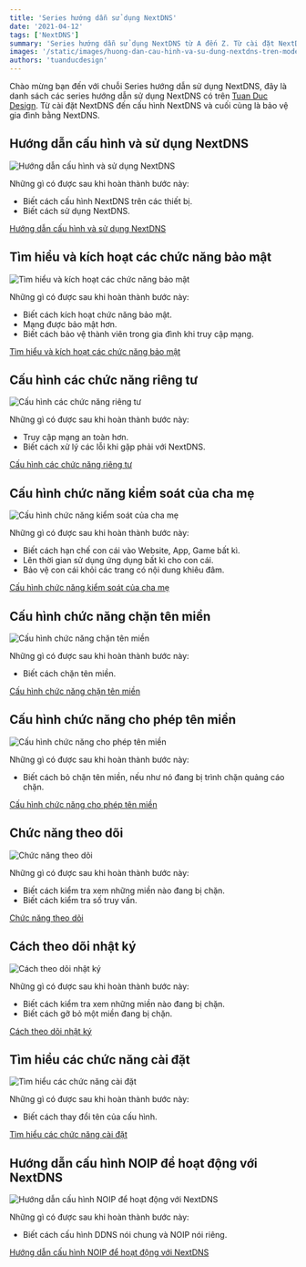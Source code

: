 ```yaml
---
title: 'Series hướng dẫn sử dụng NextDNS'
date: '2021-04-12'
tags: ['NextDNS']
summary: 'Series hướng dẫn sử dụng NextDNS từ A đến Z. Từ cài đặt NextDNS đến cấu hình NextDNS và cuối cùng là bảo vệ gia đình bằng NextDNS.'
images: '/static/images/huong-dan-cau-hinh-va-su-dung-nextdns-tren-modem.jpeg'
authors: 'tuanducdesign'
---
```


Chào mừng bạn đến với chuỗi Series hướng dẫn sử dụng NextDNS, đây là danh sách các series hướng dẫn sử dụng NextDNS có trên [Tuan Duc Design](/). Từ cài đặt NextDNS đến cấu hình NextDNS và cuối cùng là bảo vệ gia đình bằng NextDNS.

## Hướng dẫn cấu hình và sử dụng NextDNS

![Hướng dẫn cấu hình và sử dụng NextDNS](/static/images/huong-dan-cau-hinh-va-su-dung-nextdns-tren-modem.jpeg)

Những gì có được sau khi hoàn thành bước này:

- Biết cách cấu hình NextDNS trên các thiết bị.
- Biết cách sử dụng NextDNS.

[Hướng dẫn cấu hình và sử dụng NextDNS](/blog/huong-dan-cau-hinh-va-su-dung-nextdns-tren-modem)

## Tìm hiểu và kích hoạt các chức năng bảo mật

![Tìm hiểu và kích hoạt các chức năng bảo mật](/static/images/tim-hieu-va-kich-hoat-cac-chuc-nang-bao-mat-tren-nextdns.png)

Những gì có được sau khi hoàn thành bước này:

- Biết cách kích hoạt chức năng bảo mật.
- Mạng được bảo mật hơn.
- Biết cách bảo vệ thành viên trong gia đình khi truy cập mạng.

[Tìm hiểu và kích hoạt các chức năng bảo mật](/blog/tim-hieu-va-kich-hoat-cac-chuc-nang-bao-mat-tren-nextdns)

## Cấu hình các chức năng riêng tư

![Cấu hình các chức năng riêng tư](/static/images/cau-hinh-cac-chuc-nang-rieng-tu-tren-nextdns.png)

Những gì có được sau khi hoàn thành bước này:

- Truy cập mạng an toàn hơn.
- Biết cách xử lý các lỗi khi gặp phải với NextDNS.

[Cấu hình các chức năng riêng tư](/blog/cau-hinh-cac-chuc-nang-rieng-tu-tren-nextdns)

## Cấu hình chức năng kiểm soát của cha mẹ

![Cấu hình chức năng kiểm soát của cha mẹ](/static/images/cau-hinh-chuc-nang-kiem-soat-cua-cha-me-tren-nextdns.png)

Những gì có được sau khi hoàn thành bước này:

- Biết cách hạn chế con cái vào Website, App, Game bất kì.
- Lên thời gian sử dụng ứng dụng bất kì cho con cái.
- Bảo vệ con cái khỏi các trang có nội dung khiêu đâm.

[Cấu hình chức năng kiểm soát của cha mẹ](/blog/cau-hinh-chuc-nang-kiem-soat-cua-cha-me-tren-nextdns)

## Cấu hình chức năng chặn tên miền

![Cấu hình chức năng chặn tên miền](/static/images/cau-hinh-chuc-nang-chan-ten-mien-tren-nextdns.png)

Những gì có được sau khi hoàn thành bước này:

- Biết cách chặn tên miền.

[Cấu hình chức năng chặn tên miền](/blog/cau-hinh-chuc-nang-chan-ten-mien-tren-nextdns)

## Cấu hình chức năng cho phép tên miền

![Cấu hình chức năng cho phép tên miền](/static/images/cau-hinh-chuc-nang-cho-phep-ten-mien-tren-nextdns.png)

Những gì có được sau khi hoàn thành bước này:

- Biết cách bỏ chặn tên miền, nếu như nó đang bị trình chặn quảng cáo chặn.

[Cấu hình chức năng cho phép tên miền](/blog/cau-hinh-chuc-nang-cho-phep-ten-mien-tren-nextdns)

## Chức năng theo dõi

![Chức năng theo dõi](/static/images/chuc-nang-theo-doi-tren-nextdns-co-y-nghia-gi.png)

Những gì có được sau khi hoàn thành bước này:

- Biết cách kiểm tra xem những miền nào đang bị chặn.
- Biết cách kiểm tra số truy vấn.

[Chức năng theo dõi](/blog/chuc-nang-theo-doi-tren-nextdns-co-y-nghia-gi)

## Cách theo dõi nhật ký

![Cách theo dõi nhật ký](/static/images/cach-theo-doi-nhat-ky-tren-nextdns.png)

Những gì có được sau khi hoàn thành bước này:

- Biết cách kiểm tra xem những miền nào đang bị chặn.
- Biết cách gỡ bỏ một miền đang bị chặn.

[Cách theo dõi nhật ký](/blog/cach-theo-doi-nhat-ky-tren-nextdns)

## Tìm hiểu các chức năng cài đặt

![Tìm hiểu các chức năng cài đặt](/static/images/tim-hieu-cac-chuc-nang-cai-dat-tren-nextdns.png)

Những gì có được sau khi hoàn thành bước này:

- Biết cách thay đổi tên của cấu hình.

[Tìm hiểu các chức năng cài đặt](/blog/tim-hieu-cac-chuc-nang-cai-dat-tren-nextdns)

## Hướng dẫn cấu hình NOIP để hoạt động với NextDNS

![Hướng dẫn cấu hình NOIP để hoạt động với NextDNS](/static/images/huong-dan-cau-hinh-noip-de-hoat-dong-voi-nextdns.png)

Những gì có được sau khi hoàn thành bước này:

- Biết cách cấu hình DDNS nói chung và NOIP nói riêng.

[Hướng dẫn cấu hình NOIP để hoạt động với NextDNS](/blog/huong-dan-cau-hinh-noip-de-hoat-dong-voi-nextdns)
